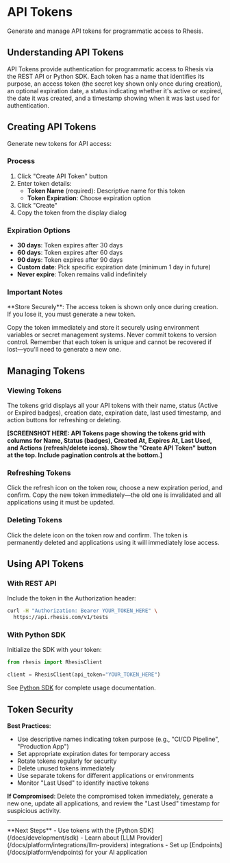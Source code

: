 # API Tokens

Generate and manage API tokens for programmatic access to Rhesis.

## Understanding API Tokens

API Tokens provide authentication for programmatic access to Rhesis via the REST API or Python SDK. Each token has a name that identifies its purpose, an access token (the secret key shown only once during creation), an optional expiration date, a status indicating whether it's active or expired, the date it was created, and a timestamp showing when it was last used for authentication.

## Creating API Tokens

Generate new tokens for API access:

### Process

1. Click "Create API Token" button
2. Enter token details:
   - **Token Name** (required): Descriptive name for this token
   - **Token Expiration**: Choose expiration option
3. Click "Create"
4. Copy the token from the display dialog

### Expiration Options

- **30 days**: Token expires after 30 days
- **60 days**: Token expires after 60 days
- **90 days**: Token expires after 90 days
- **Custom date**: Pick specific expiration date (minimum 1 day in future)
- **Never expire**: Token remains valid indefinitely

### Important Notes

<Callout type="warning">
  **Store Securely**: The access token is shown only once during creation. If you lose it, you must
  generate a new token.
</Callout>

Copy the token immediately and store it securely using environment variables or secret management systems. Never commit tokens to version control. Remember that each token is unique and cannot be recovered if lost—you'll need to generate a new one.

## Managing Tokens

### Viewing Tokens

The tokens grid displays all your API tokens with their name, status (Active or Expired badges), creation date, expiration date, last used timestamp, and action buttons for refreshing or deleting.

**[SCREENSHOT HERE: API Tokens page showing the tokens grid with columns for Name, Status (badges), Created At, Expires At, Last Used, and Actions (refresh/delete icons). Show the "Create API Token" button at the top. Include pagination controls at the bottom.]**

### Refreshing Tokens

Click the refresh icon on the token row, choose a new expiration period, and confirm. Copy the new token immediately—the old one is invalidated and all applications using it must be updated.

### Deleting Tokens

Click the delete icon on the token row and confirm. The token is permanently deleted and applications using it will immediately lose access.

## Using API Tokens

### With REST API

Include the token in the Authorization header:

```bash
curl -H "Authorization: Bearer YOUR_TOKEN_HERE" \
  https://api.rhesis.com/v1/tests
```

### With Python SDK

Initialize the SDK with your token:

```python
from rhesis import RhesisClient

client = RhesisClient(api_token="YOUR_TOKEN_HERE")
```

See [Python SDK](/docs/development/sdk) for complete usage documentation.

## Token Security

**Best Practices**:

- Use descriptive names indicating token purpose (e.g., "CI/CD Pipeline", "Production App")
- Set appropriate expiration dates for temporary access
- Rotate tokens regularly for security
- Delete unused tokens immediately
- Use separate tokens for different applications or environments
- Monitor "Last Used" to identify inactive tokens

**If Compromised**: Delete the compromised token immediately, generate a new one, update all applications, and review the "Last Used" timestamp for suspicious activity.

---

<Callout type="default">
  **Next Steps** - Use tokens with the [Python SDK](/docs/development/sdk) - Learn about [LLM
  Provider](/docs/platform/integrations/llm-providers) integrations - Set up
  [Endpoints](/docs/platform/endpoints) for your AI application
</Callout>
